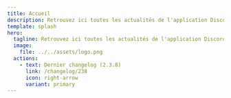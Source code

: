 ```yaml
---
title: Accueil
description: Retrouvez ici toutes les actualités de l'application Discord E-bou, l'encyclopédie DOFUS la plus complète sur Discord
template: splash
hero:
  tagline: Retrouvez ici toutes les actualités de l'application Discord E-bou, l'encyclopédie DOFUS la plus complète sur Discord
  image:
    file: ../../assets/logo.png
  actions:
    - text: Dernier changelog (2.3.8)
      link: /changelog/238
      icon: right-arrow
      variant: primary
---
```



<LinkCard
  title="Ajouter l'application sur votre serveur Discord"
  href="https://discord.com/application-directory/1093561990036860928"
  align="center"
  target="_blank"
/>

<CardGrid>
	<LinkCard
		title="Conditions Générales d'Utilisation"
		description="Retrouvez ici les CGU de l'application"
		href="/app/cgu"
	/>
	<LinkCard
		title="Politique de confidentialité"
		description="Retrouvez ici la politique de confidentialité de l'application"
		href="/app/privacy"
	/>
</CardGrid>
